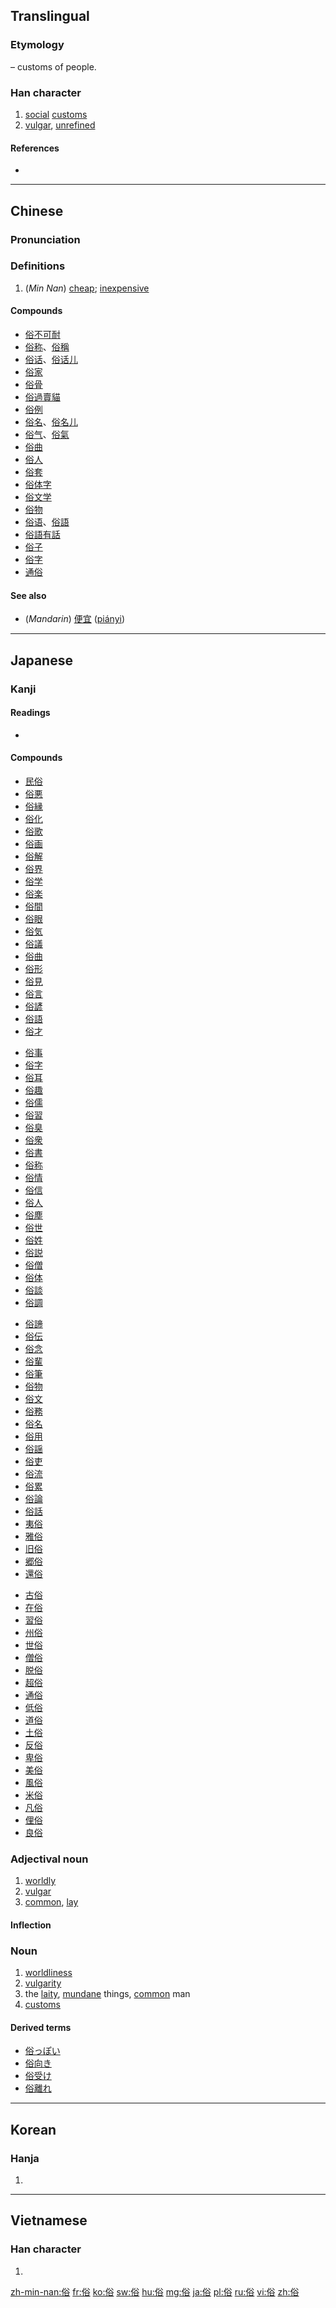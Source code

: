 ==Translingual==

===Etymology===
{{Han compound|人|alt1=亻|t1=person|谷|ls=psc|c1=s|c2=p}} – customs of people.

===Han character===
{{Han char|rn=9|rad=人|as=07|sn=9|four=2826<sub>8</sub>|canj=人金人口 (OCOR)|ids=⿰[[亻]][[谷]]}}

# [[social]] [[custom]]s
# [[vulgar]], [[unrefined]]

====References====
* {{Han ref|kx=0105.090|dkj=00695|dj=0221.190|hdz=10163.100|uh=4FD7|ud=20439|bh=AB55|bd=43861}}

----

==Chinese==
{{zh-forms}}

===Pronunciation===
{{zh-pron
|m=sú
|c=zuk6
|mn=sio̍k
|mc=y
|oc=y
|ma=Zh-sú.ogg
|cat=n,a
}}

===Definitions===
# (''Min Nan'') [[cheap]]; [[inexpensive]]

====Compounds====
* [[俗不可耐]]
* [[俗称]]、[[俗稱]]
* [[俗话]]、[[俗话儿]]
* [[俗家]]
* [[俗骨]]
* [[俗過賣貓]]
* [[俗例]]
* [[俗名]]、[[俗名儿]]
* [[俗气]]、[[俗氣]]
* [[俗曲]]
* [[俗人]]
* [[俗套]]
* [[俗体字]]
* [[俗文学]]
* [[俗物]]
* [[俗语]]、[[俗語]]
* [[俗語有話]]
* [[俗子]]
* [[俗字]]
* [[通俗]]

====See also====
* (''Mandarin'') [[便宜]] ([[piányi]])

----

==Japanese==

===Kanji===
{{ja-kanji|grade=c|rs=人07}}

====Readings====
* {{ja-readings|on=[[ぞく]] (zoku)|kun=[[ならわし]] (narawashi)}}

====Compounds====
{{top4}}
* [[民俗]]
* [[俗悪]]
* [[俗縁]]
* [[俗化]]
* [[俗歌]]
* [[俗画]]
* [[俗解]]
* [[俗界]]
* [[俗学]]
* [[俗楽]]
* [[俗間]]
* [[俗眼]]
* [[俗気]]
* [[俗議]]
* [[俗曲]]
* [[俗形]]
* [[俗見]]
* [[俗言]]
* [[俗諺]]
* [[俗語]]
* [[俗才]]
{{mid4}}
* [[俗事]]
* [[俗字]]
* [[俗耳]]
* [[俗趣]]
* [[俗儒]]
* [[俗習]]
* [[俗臭]]
* [[俗衆]]
* [[俗書]]
* [[俗称]]
* [[俗情]]
* [[俗信]]
* [[俗人]]
* [[俗塵]]
* [[俗世]]
* [[俗姓]]
* [[俗説]]
* [[俗僧]]
* [[俗体]]
* [[俗談]]
* [[俗調]]
{{mid4}}
* [[俗諦]]
* [[俗伝]]
* [[俗念]]
* [[俗輩]]
* [[俗筆]]
* [[俗物]]
* [[俗文]]
* [[俗務]]
* [[俗名]]
* [[俗用]]
* [[俗謡]]
* [[俗吏]]
* [[俗流]]
* [[俗累]]
* [[俗論]]
* [[俗話]]
* [[夷俗]]
* [[雅俗]]
* [[旧俗]]
* [[郷俗]]
* [[還俗]]
{{mid4}}
* [[古俗]]
* [[在俗]]
* [[習俗]]
* [[州俗]]
* [[世俗]]
* [[僧俗]]
* [[脱俗]]
* [[超俗]]
* [[通俗]]
* [[低俗]]
* [[道俗]]
* [[土俗]]
* [[反俗]]
* [[卑俗]]
* [[美俗]]
* [[風俗]]
* [[米俗]]
* [[凡俗]]
* [[俚俗]]
* [[良俗]]
{{bottom}}

===Adjectival noun===
{{ja-adj|infl=な|ぞく}}

# [[worldly]]
# [[vulgar]]
# [[common]], [[lay]]
#: {{ja-usex|俗に言う|ぞく に いう|what is commonly referred to as}}
#: {{ja-usex|俗に言えば|ぞく に いえば|to use a common phrase}}

====Inflection====
{{ja-na|ぞく}}

===Noun===
{{ja-noun|ぞく}}

# [[worldliness]]
# [[vulgarity]]
# the [[laity]], [[mundane]] things, [[common]] man
# [[customs]]

====Derived terms====
* [[俗っぽい]]
* [[俗向き]]
* [[俗受け]]
* [[俗離れ]]

----

==Korean==

===Hanja===
{{ko-hanja|hangeul=속|rv=sok|mr=sok|y=sok}}

# {{defn|lang=ko|sort=人07}}

----

==Vietnamese==

===Han character===
{{vi-hantu|tục|rs=人07}}

# {{defn|lang=vi|sort=人07}}

[[zh-min-nan:俗]]
[[fr:俗]]
[[ko:俗]]
[[sw:俗]]
[[hu:俗]]
[[mg:俗]]
[[ja:俗]]
[[pl:俗]]
[[ru:俗]]
[[vi:俗]]
[[zh:俗]]